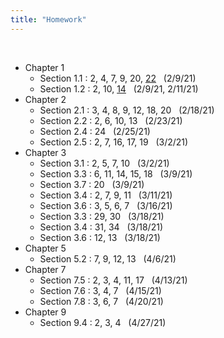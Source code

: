 ```yaml
---
title: "Homework"
---
```


<br>

- Chapter 1
  - Section 1.1 : 2, 4, 7, 9, 20, [22](homework/Prob1_1_22.pdf) &nbsp; (2/9/21)
  - Section 1.2 : 2, 10, [14](homework/pond.pdf) &nbsp; (2/9/21, 2/11/21)
- Chapter 2
  - Section 2.1 : 3, 4, 8, 9, 12, 18, 20 &nbsp; (2/18/21)
  - Section 2.2 : 2, 6, 10, 13 &nbsp; (2/23/21)
  - Section 2.4 : 24 &nbsp; (2/25/21)
  - Section 2.5 : 2, 7, 16, 17, 19 &nbsp; (3/2/21)
- Chapter 3
  - Section 3.1 : 2, 5, 7, 10 &nbsp; (3/2/21)
  - Section 3.3 : 6, 11, 14, 15, 18 &nbsp; (3/9/21)
  - Section 3.7 : 20 &nbsp; (3/9/21)
  - Section 3.4 : 2, 7, 9, 11  &nbsp; (3/11/21)
  - Section 3.6 : 3, 5, 6, 7 &nbsp; (3/16/21)
  - Section 3.3 : 29, 30 &nbsp; (3/18/21) 
  - Section 3.4 : 31, 34 &nbsp; (3/18/21) 
  - Section 3.6 : 12, 13 &nbsp; (3/18/21) 
- Chapter 5
  - Section 5.2 : 7, 9, 12, 13 &nbsp; (4/6/21)
- Chapter 7
  - Section 7.5 : 2, 3, 4, 11, 17 &nbsp; (4/13/21)
  - Section 7.6 : 3, 4, 7 &nbsp; (4/15/21)
  - Section 7.8 : 3, 6, 7 &nbsp; (4/20/21)
- Chapter 9
  - Section 9.4 : 2, 3, 4 &nbsp; (4/27/21)
